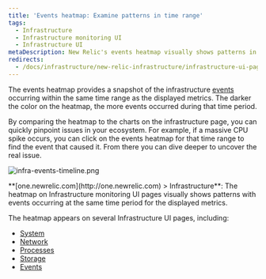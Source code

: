 ```yaml
---
title: 'Events heatmap: Examine patterns in time range'
tags:
  - Infrastructure
  - Infrastructure monitoring UI
  - Infrastructure UI
metaDescription: New Relic's events heatmap visually shows patterns in infrastructure events occurring within time ranges.
redirects:
  - /docs/infrastructure/new-relic-infrastructure/infrastructure-ui-pages/events-heatmap-examine-patterns-time-range
---
```


The events heatmap provides a snapshot of the infrastructure [events](/docs/infrastructure/new-relic-infrastructure/infrastructure-ui-pages/infrastructure-events-page) occurring within the same time range as the displayed metrics. The darker the color on the heatmap, the more events occurred during that time period.

By comparing the heatmap to the charts on the infrastructure page, you can quickly pinpoint issues in your ecosystem. For example, if a massive CPU spike occurs, you can click on the events heatmap for that time range to find the event that caused it. From there you can dive deeper to uncover the real issue.

![infra-events-timeline.png](src/images/infra-events-timeline.png 'infra-events-timeline.png')

<figcaption>
  **[one.newrelic.com](http://one.newrelic.com) > Infrastructure**: The heatmap
  on Infrastructure monitoring UI pages visually shows patterns with events
  occurring at the same time period for the displayed metrics.
</figcaption>

The heatmap appears on several Infrastructure UI pages, including:

- [System](/docs/infrastructure/infrastructure-ui-pages/infrastructure-ui/infrastructure-hosts-page#system-tab)
- [Network](/docs/infrastructure/new-relic-infrastructure/infrastructure-ui-pages/infrastructure-network-page-measure-compare-capacity)
- [Processes](/docs/infrastructure/new-relic-infrastructure/infrastructure-ui-pages/infrastructure-processes-page-inspect-process-performance)
- [Storage](/docs/infrastructure/new-relic-infrastructure/infrastructure-ui-pages/infrastructure-storage-page-evaluate-disk-usage-efficiency)
- [Events](/docs/infrastructure/new-relic-infrastructure/infrastructure-ui-pages/infrastructure-events-page)

